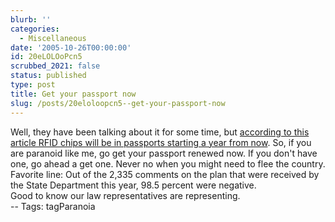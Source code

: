 ```yaml
---
blurb: ''
categories:
  - Miscellaneous
date: '2005-10-26T00:00:00'
id: 20eLOLOoPcn5
scrubbed_2021: false
status: published
type: post
title: Get your passport now
slug: /posts/20eloloopcn5--get-your-passport-now
---
```


Well, they have been talking about it for some time, but
[according to this article RFID chips will be in passports starting a year from now](http://news.com.com/Passports+to+get+RFID+chip+implants/2100-7348_3-5913644.html?part=rss&tag=5913644&subj=news).
So, if you are paranoid like me, go get your passport renewed now.
If you don't have one, go ahead a get one. Never no when you might
need to flee the country.  
Favorite line: Out of the 2,335 comments on the plan that were
received by the State Department this year, 98.5 percent were
negative.  
Good to know our law representatives are representing.  
-- Tags: tagParanoia
